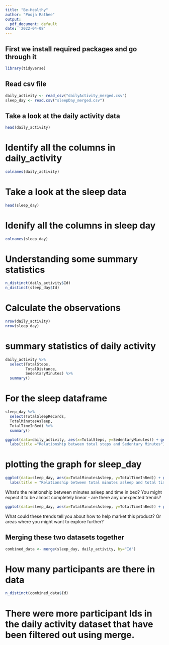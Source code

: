 ```yaml
---
title: "Be-Healthy"
author: "Pooja Rathee"
output:
  pdf_document: default
date: '2022-04-08'
---
```

## First we install required packages and go through it
```r
library(tidyverse)
```

## Read csv file
```r
daily_activity <- read_csv("dailyActivity_merged.csv")
sleep_day <- read.csv("sleepDay_merged.csv")
```

## Take a look at the daily activity data
```r
head(daily_activity)
```

# Identify all the columns in daily_activity
```r
colnames(daily_activity)
```
# Take a look at the sleep data
```r
head(sleep_day)
```

# Idenify all the columns in sleep day
```r
colnames(sleep_day)
```
# Understanding some summary statistics
```r
n_distinct(daily_activity$Id)
n_distinct(sleep_day$Id)

```
# Calculate the observations 
```r
nrow(daily_activity)
nrow(sleep_day)
```
# summary statistics of daily activity
```r
daily_activity %>%  
  select(TotalSteps,
         TotalDistance,
         SedentaryMinutes) %>%
  summary()
```
# For the sleep dataframe
```r
sleep_day %>%  
  select(TotalSleepRecords,
  TotalMinutesAsleep,
  TotalTimeInBed) %>%
  summary()
```
```r
ggplot(data=daily_activity, aes(x=TotalSteps, y=SedentaryMinutes)) + geom_point()+
  labs(title ="Relationship between total steps and Sedentary Minutes")
```
# plotting the graph for sleep_day
```r
ggplot(data=sleep_day, aes(x=TotalMinutesAsleep, y=TotalTimeInBed)) + geom_point() +
  labs(title = "Relationship between total minutes asleep and total time in bed")
```
What's the relationship between minutes asleep and time in bed? You might expect it to be almost completely linear - are there any unexpected trends?

```r
ggplot(data=sleep_day, aes(x=TotalMinutesAsleep, y=TotalTimeInBed)) + geom_point()
```

What could these trends tell you about how to help market this product? Or areas where you might want to explore further?

## Merging these two datasets together

```r
combined_data <- merge(sleep_day, daily_activity, by="Id")
```

# How many participants are there in data
```r
n_distinct(combined_data$Id)
```


# There were more participant Ids in the daily activity dataset that have been filtered out using merge.

